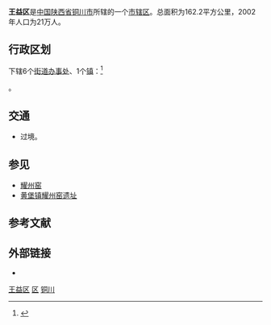 {{Infobox China County
|Belong = [[陕西省|陕西省]][[铜川市|铜川市]]
}}

'''王益区'''是[[中国|中国]][[陕西省|陕西省]][[铜川市|铜川市]]所辖的一个[[市辖区|市辖区]]。总面积为162.2平方公里，2002年人口为21万人。

== 行政区划 ==
{{PAGENAMEBASE}}下辖6个[[街道办事处|街道办事处]]、1个[[镇|镇]]：<ref>{{PRC admin/ref sgc|61/02/02/000/000}}</ref>

{{PRC admin/children|61/02/02/000/000}}。

== 交通 ==
* {{中国国道名|342}}过境。

==参见==
*[[耀州窑|耀州窑]]
*[[黄堡镇耀州窑遗址|黄堡镇耀州窑遗址]]

== 参考文献 ==
{{reflist}}

== 外部链接 ==
* {{Official website|http://www.tcwy.gov.cn/|name=铜川市王益区人民政府}}

{{铜川市王益区行政区划}}
{{铜川市行政区划}}
{{陕西行政区划}}

[[Category:王益区|]]
[[Category:铜川区县|区]]
[[Category:陕西市辖区|铜川]]